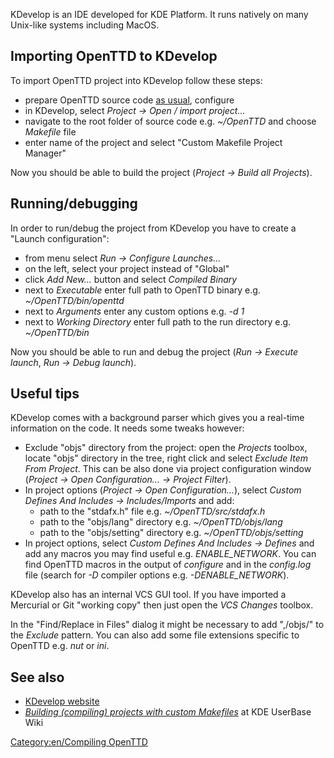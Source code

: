 [[Category:en/Compiling OpenTTD]]

KDevelop is an IDE developed for KDE Platform. It runs natively on many Unix-like systems including MacOS.

{{en/note|To avoid performing steps manually, use this automated KDevelop 4 project generator: http://bugs.openttd.org/task/6577}}

== Importing OpenTTD to KDevelop ==
To import OpenTTD project into KDevelop follow these steps:
* prepare OpenTTD source code [[en/Archive/Compilation and Ports/Compiling on GNU∕Linux and *BSD|as usual]], configure
* in KDevelop, select ''Project -> Open / import project...''
* navigate to the root folder of source code e.g. ''~/OpenTTD'' and choose ''Makefile'' file
* enter name of the project and select "Custom Makefile Project Manager"
Now you should be able to build the project (''Project -> Build all Projects'').

== Running/debugging ==
In order to run/debug the project from KDevelop you have to create a "Launch configuration":
* from menu select ''Run -> Configure Launches...''
* on the left, select your project instead of "Global"
* click ''Add New...'' button and select ''Compiled Binary''
* next to ''Executable'' enter full path to OpenTTD binary e.g. ''~/OpenTTD/bin/openttd''
* next to ''Arguments'' enter any custom options e.g. ''-d 1''
* next to ''Working Directory'' enter full path to the run directory e.g. ''~/OpenTTD/bin''
Now you should be able to run and debug the project (''Run -> Execute launch'', ''Run -> Debug launch'').

== Useful tips ==
KDevelop comes with a background parser which gives you a real-time information on the code. It needs some tweaks however:
* Exclude "objs" directory from the project: open the ''Projects'' toolbox, locate "objs" directory in the tree, right click and select ''Exclude Item From Project''. This can be also done via project configuration window (''Project -> Open Configuration... -> Project Filter'').
* In project options (''Project -> Open Configuration...''), select ''Custom Defines And Includes -> Includes/Imports'' and add:
** path to the "stdafx.h" file e.g. ''~/OpenTTD/src/stdafx.h''
** path to the "objs/lang" directory e.g. ''~/OpenTTD/objs/lang''
** path to the "objs/setting" directory e.g. ''~/OpenTTD/objs/setting''
* In project options, select ''Custom Defines And Includes -> Defines'' and add any macros you may find useful e.g. ''ENABLE_NETWORK''. You can find OpenTTD macros in the output of ''configure'' and in the ''config.log'' file (search for ''-D'' compiler options e.g. ''-DENABLE_NETWORK'').

KDevelop also has an internal VCS GUI tool. If you have imported a Mercurial or Git "working copy" then just open the ''VCS Changes'' toolbox.

In the "Find/Replace in Files" dialog it might be necessary to add ",/objs/" to the ''Exclude'' pattern. You can also add some file extensions specific to OpenTTD e.g. ''nut'' or ''ini''.

== See also ==
*[http://www.kdevelop.org/ KDevelop website]
*[http://userbase.kde.org/KDevelop4/Manual/Building_%28compiling%29_projects_with_custom_Makefiles ''Building (compiling) projects with custom Makefiles''] at KDE UserBase Wiki